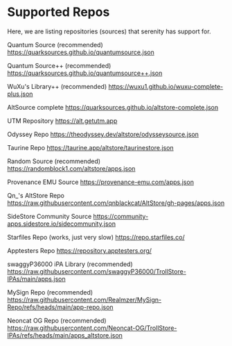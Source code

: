 
<Head>
  <title>Serenity Repos</title>
  <meta name="description" content="View Supported Repos for Serenity here."/>
  <meta property="og:description" content="View Supported Repos for Serenity here."/>

</Head>


# Supported Repos

Here, we are listing repositories (sources) that serenity has support for.

Quantum Source (recommended)
https://quarksources.github.io/quantumsource.json

Quantum Source++ (recommended)
https://quarksources.github.io/quantumsource++.json

WuXu's Library++ (recommended)
https://wuxu1.github.io/wuxu-complete-plus.json

AltSource complete
https://quarksources.github.io/altstore-complete.json

UTM Repository
https://alt.getutm.app

Odyssey Repo
https://theodyssey.dev/altstore/odysseysource.json

Taurine Repo
https://taurine.app/altstore/taurinestore.json

Random Source (recommended)
https://randomblock1.com/altstore/apps.json

Provenance EMU Source
https://provenance-emu.com/apps.json

Qn_'s AltStore Repo
https://raw.githubusercontent.com/qnblackcat/AltStore/gh-pages/apps.json

SideStore Community Source
https://community-apps.sidestore.io/sidecommunity.json

Starfiles Repo (works, just very slow)
https://repo.starfiles.co/

Apptesters Repo
https://repository.apptesters.org/

swaggyP36000 iPA Library (recommended)
https://raw.githubusercontent.com/swaggyP36000/TrollStore-IPAs/main/apps.json

MySign Repo (recommended)
https://raw.githubusercontent.com/Realmzer/MySign-Repo/refs/heads/main/app-repo.json


Neoncat OG Repo (recommended)
https://raw.githubusercontent.com/Neoncat-OG/TrollStore-IPAs/refs/heads/main/apps_altstore.json